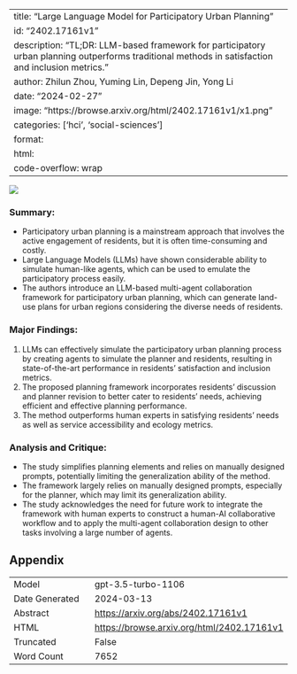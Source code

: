 
---
title: "Large Language Model for Participatory Urban Planning"
id: "2402.17161v1"
description: "TL;DR: LLM-based framework for participatory urban planning outperforms traditional methods in satisfaction and inclusion metrics."
author: Zhilun Zhou, Yuming Lin, Depeng Jin, Yong Li
date: "2024-02-27"
image: "https://browse.arxiv.org/html/2402.17161v1/x1.png"
categories: ['hci', 'social-sciences']
format:
  html:
    code-overflow: wrap
---

![](https://browse.arxiv.org/html/2402.17161v1/x1.png)

### Summary:
- Participatory urban planning is a mainstream approach that involves the active engagement of residents, but it is often time-consuming and costly.
- Large Language Models (LLMs) have shown considerable ability to simulate human-like agents, which can be used to emulate the participatory process easily.
- The authors introduce an LLM-based multi-agent collaboration framework for participatory urban planning, which can generate land-use plans for urban regions considering the diverse needs of residents.

### Major Findings:
1. LLMs can effectively simulate the participatory urban planning process by creating agents to simulate the planner and residents, resulting in state-of-the-art performance in residents' satisfaction and inclusion metrics.
2. The proposed planning framework incorporates residents' discussion and planner revision to better cater to residents' needs, achieving efficient and effective planning performance.
3. The method outperforms human experts in satisfying residents' needs as well as service accessibility and ecology metrics.

### Analysis and Critique:
- The study simplifies planning elements and relies on manually designed prompts, potentially limiting the generalization ability of the method.
- The framework largely relies on manually designed prompts, especially for the planner, which may limit its generalization ability.
- The study acknowledges the need for future work to integrate the framework with human experts to construct a human-AI collaborative workflow and to apply the multi-agent collaboration design to other tasks involving a large number of agents.

## Appendix

|          |          |
|----------|----------|
| Model     | gpt-3.5-turbo-1106       |
| Date Generated     | 2024-03-13       |
| Abstract | [https://arxiv.org/abs/2402.17161v1](https://arxiv.org/abs/2402.17161v1)        |
| HTML     | [https://browse.arxiv.org/html/2402.17161v1](https://browse.arxiv.org/html/2402.17161v1)       |
| Truncated       | False       |
| Word Count       | 7652       |